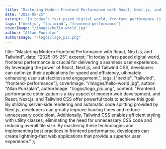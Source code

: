 ```yaml
---
title: "Mastering Modern Frontend Performance with React, Next.js, and Tailwind"
date: "2025-05-25"
excerpt: "In today's fast-paced digital world, frontend performance is crucial for delivering a seamless user experience. By leveraging the power of React, Next.js, and Tailwind CSS, developers can optimize their applications for speed and efficiency, ultimately enhancing user satisfaction and engagement."
tags: ["nextjs", "tailwind", "frontend-performance"]
coverImage: "/images/hello-world.jpg"
author: "Allan Punzalan"
authorImage: "/logos/logo_pic.png"
---
```


title: "Mastering Modern Frontend Performance with React, Next.js, and Tailwind",
date: "2025-05-25",
excerpt: "In today's fast-paced digital world, frontend performance is crucial for delivering a seamless user experience. By leveraging the power of React, Next.js, and Tailwind CSS, developers can optimize their applications for speed and efficiency, ultimately enhancing user satisfaction and engagement.",
tags: ["nextjs", "tailwind", "frontend-performance"],
coverImage: "/images/hello-world.jpg",
author: "Allan Punzalan",
authorImage: "/logos/logo_pic.png",
content: "Frontend performance optimization is a key aspect of modern web development, and React, Next.js, and Tailwind CSS offer powerful tools to achieve this goal. By utilizing server-side rendering and automatic code splitting provided by Next.js, developers can greatly improve loading times and reduce unnecessary code bloat. Additionally, Tailwind CSS enables efficient styling with utility classes, eliminating the need for unnecessary CSS code and reducing overall file size. By mastering these technologies and implementing best practices in frontend performance, developers can create lightning-fast web applications that provide a superior user experience."
};